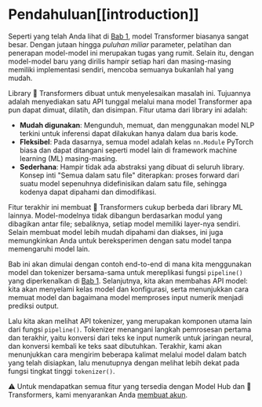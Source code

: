 # Pendahuluan[[introduction]]

<CourseFloatingBanner
    chapter={2}
    classNames="absolute z-10 right-0 top-0"
/>

Seperti yang telah Anda lihat di [Bab 1](/course/chapter1), model Transformer biasanya sangat besar. Dengan jutaan hingga *puluhan miliar* parameter, pelatihan dan penerapan model-model ini merupakan tugas yang rumit. Selain itu, dengan model-model baru yang dirilis hampir setiap hari dan masing-masing memiliki implementasi sendiri, mencoba semuanya bukanlah hal yang mudah.

Library 🤗 Transformers dibuat untuk menyelesaikan masalah ini. Tujuannya adalah menyediakan satu API tunggal melalui mana model Transformer apa pun dapat dimuat, dilatih, dan disimpan. Fitur utama dari library ini adalah:

- **Mudah digunakan**: Mengunduh, memuat, dan menggunakan model NLP terkini untuk inferensi dapat dilakukan hanya dalam dua baris kode.
- **Fleksibel**: Pada dasarnya, semua model adalah kelas `nn.Module` PyTorch biasa dan dapat ditangani seperti model lain di framework machine learning (ML) masing-masing.
- **Sederhana**: Hampir tidak ada abstraksi yang dibuat di seluruh library. Konsep inti "Semua dalam satu file" diterapkan: proses forward dari suatu model sepenuhnya didefinisikan dalam satu file, sehingga kodenya dapat dipahami dan dimodifikasi.

Fitur terakhir ini membuat 🤗 Transformers cukup berbeda dari library ML lainnya. Model-modelnya tidak dibangun berdasarkan modul yang dibagikan antar file; sebaliknya, setiap model memiliki layer-nya sendiri. Selain membuat model lebih mudah dipahami dan diakses, ini juga memungkinkan Anda untuk bereksperimen dengan satu model tanpa memengaruhi model lain.

Bab ini akan dimulai dengan contoh end-to-end di mana kita menggunakan model dan tokenizer bersama-sama untuk mereplikasi fungsi `pipeline()` yang diperkenalkan di [Bab 1](/course/chapter1). Selanjutnya, kita akan membahas API model: kita akan menyelami kelas model dan konfigurasi, serta menunjukkan cara memuat model dan bagaimana model memproses input numerik menjadi prediksi output.

Lalu kita akan melihat API tokenizer, yang merupakan komponen utama lain dari fungsi `pipeline()`. Tokenizer menangani langkah pemrosesan pertama dan terakhir, yaitu konversi dari teks ke input numerik untuk jaringan neural, dan konversi kembali ke teks saat dibutuhkan. Terakhir, kami akan menunjukkan cara mengirim beberapa kalimat melalui model dalam batch yang telah disiapkan, lalu menutupnya dengan melihat lebih dekat pada fungsi tingkat tinggi `tokenizer()`.

<Tip>
⚠️ Untuk mendapatkan semua fitur yang tersedia dengan Model Hub dan 🤗 Transformers, kami menyarankan Anda <a href="https://huggingface.co/join">membuat akun</a>.
</Tip>
